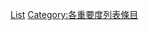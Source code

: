 {{Emptycat}}
{{Articles by Importance|topic=列表|project=列表|format=toc}}

[[Category:不適用重要度条目|List]]
[[Category:各重要度列表條目‎|Category:各重要度列表條目‎]]